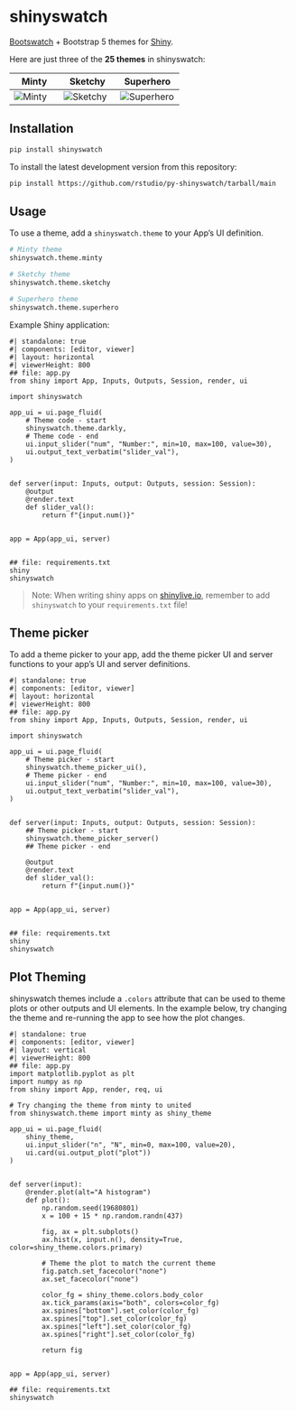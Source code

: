 # shinyswatch

[Bootswatch](https://bootswatch.com/) + Bootstrap 5 themes for [Shiny](https://shiny.rstudio.com/py/).


Here are just three of the **25 themes** in shinyswatch:

| Minty                      | Sketchy                        | Superhero                          |
|----------------------------|--------------------------------|------------------------------------|
| ![Minty](https://raw.githubusercontent.com/rstudio/py-shinyswatch/v0.2.2/readme_minty.png) | ![Sketchy](https://raw.githubusercontent.com/rstudio/py-shinyswatch/v0.2.2/readme_sketchy.png) | ![Superhero](https://raw.githubusercontent.com/rstudio/py-shinyswatch/v0.2.2/readme_superhero.png) |


## Installation

```sh
pip install shinyswatch
```

To install the latest development version from this repository:

```sh
pip install https://github.com/rstudio/py-shinyswatch/tarball/main
```

## Usage

To use a theme, add a `shinyswatch.theme` to your App's UI definition.

```python
# Minty theme
shinyswatch.theme.minty

# Sketchy theme
shinyswatch.theme.sketchy

# Superhero theme
shinyswatch.theme.superhero
```

Example Shiny application:

```shinylive-python
#| standalone: true
#| components: [editor, viewer]
#| layout: horizontal
#| viewerHeight: 800
## file: app.py
from shiny import App, Inputs, Outputs, Session, render, ui

import shinyswatch

app_ui = ui.page_fluid(
    # Theme code - start
    shinyswatch.theme.darkly,
    # Theme code - end
    ui.input_slider("num", "Number:", min=10, max=100, value=30),
    ui.output_text_verbatim("slider_val"),
)


def server(input: Inputs, output: Outputs, session: Session):
    @output
    @render.text
    def slider_val():
        return f"{input.num()}"


app = App(app_ui, server)


## file: requirements.txt
shiny
shinyswatch

```

> Note: When writing shiny apps on [shinylive.io](https://shinylive.io/py/editor/#code=NobwRAdghgtgpmAXGKAHVA6VBPMAaMAYwHsIAXOcpMAMwCdiYACAZwAsBLCbJjmVYnTJMAgujxM6lACZw6EgK4cAOhFVpUAfSVMAvEyVYoAcziaaAGyXSAFKqYODHDF1QKymlhY6y6dyMr4TIEAcoESAAwSAIwRUUwATBEAlHj2jobE7m4eFAAeHgBucgBGUGR8-mQFgamqyaqNELI0rHLFfq7uEllkORIscCwsHKTJiOkOAAK9OZNMU1LNchj5ZPMtTNVkNuPzjpJwZAp0EEw0gRAAVAm8LEwgXWQYELtMV4kAvoFN6uh6onQNg02g4A3acgaEDAnwAukA), remember to add `shinyswatch` to your `requirements.txt` file!


## Theme picker

To add a theme picker to your app, add the theme picker UI and server functions to your app's UI and server definitions.

```shinylive-python
#| standalone: true
#| components: [editor, viewer]
#| layout: horizontal
#| viewerHeight: 800
## file: app.py
from shiny import App, Inputs, Outputs, Session, render, ui

import shinyswatch

app_ui = ui.page_fluid(
    # Theme picker - start
    shinyswatch.theme_picker_ui(),
    # Theme picker - end
    ui.input_slider("num", "Number:", min=10, max=100, value=30),
    ui.output_text_verbatim("slider_val"),
)


def server(input: Inputs, output: Outputs, session: Session):
    ## Theme picker - start
    shinyswatch.theme_picker_server()
    ## Theme picker - end

    @output
    @render.text
    def slider_val():
        return f"{input.num()}"


app = App(app_ui, server)


## file: requirements.txt
shiny
shinyswatch

```

## Plot Theming

shinyswatch themes include a `.colors` attribute that can be used to theme plots or other outputs and UI elements.
In the example below, try changing the theme and re-running the app to see how the plot changes.

```shinylive-python
#| standalone: true
#| components: [editor, viewer]
#| layout: vertical
#| viewerHeight: 800
## file: app.py
import matplotlib.pyplot as plt
import numpy as np
from shiny import App, render, req, ui

# Try changing the theme from minty to united
from shinyswatch.theme import minty as shiny_theme

app_ui = ui.page_fluid(
    shiny_theme,
    ui.input_slider("n", "N", min=0, max=100, value=20),
    ui.card(ui.output_plot("plot"))
)


def server(input):
    @render.plot(alt="A histogram")
    def plot():
        np.random.seed(19680801)
        x = 100 + 15 * np.random.randn(437)

        fig, ax = plt.subplots()
        ax.hist(x, input.n(), density=True, color=shiny_theme.colors.primary)

        # Theme the plot to match the current theme
        fig.patch.set_facecolor("none")
        ax.set_facecolor("none")

        color_fg = shiny_theme.colors.body_color
        ax.tick_params(axis="both", colors=color_fg)
        ax.spines["bottom"].set_color(color_fg)
        ax.spines["top"].set_color(color_fg)
        ax.spines["left"].set_color(color_fg)
        ax.spines["right"].set_color(color_fg)

        return fig


app = App(app_ui, server)

## file: requirements.txt
shinyswatch
```
